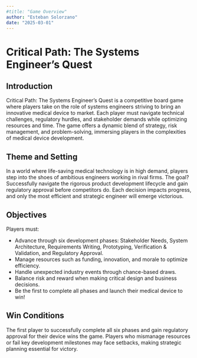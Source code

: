 ```yaml
---
#title: "Game Overview"
author: "Esteban Solorzano"
date: "2025-03-01"
---
```


# Critical Path: The Systems Engineer’s Quest

## Introduction
Critical Path: The Systems Engineer’s Quest is a competitive board game where players take on the role of systems engineers striving to bring an innovative medical device to market. Each player must navigate technical challenges, regulatory hurdles, and stakeholder demands while optimizing resources and time. The game offers a dynamic blend of strategy, risk management, and problem-solving, immersing players in the complexities of medical device development.

## Theme and Setting
In a world where life-saving medical technology is in high demand, players step into the shoes of ambitious engineers working in rival firms. The goal? Successfully navigate the rigorous product development lifecycle and gain regulatory approval before competitors do. Each decision impacts progress, and only the most efficient and strategic engineer will emerge victorious.

## Objectives
Players must:

- Advance through six development phases: Stakeholder Needs, System Architecture, Requirements Writing, Prototyping, Verification & Validation, and Regulatory Approval.
- Manage resources such as funding, innovation, and morale to optimize efficiency.
- Handle unexpected industry events through chance-based draws.
- Balance risk and reward when making critical design and business decisions.
- Be the first to complete all phases and launch their medical device to win!

## Win Conditions
The first player to successfully complete all six phases and gain regulatory approval for their device wins the game. Players who mismanage resources or fail key development milestones may face setbacks, making strategic planning essential for victory.

<!--Stay tuned for detailed rules, game setup, and mechanics in the following sections!-->
